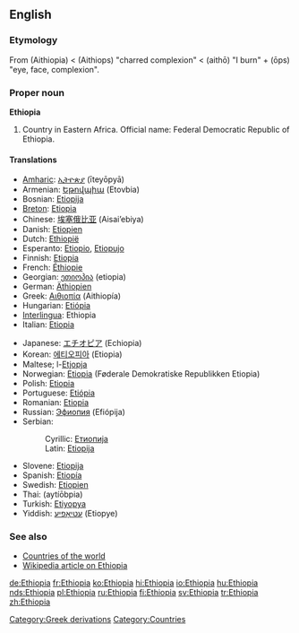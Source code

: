 ==English==
===Etymology===
From {{AGr.}} '''{{polytonic|[[Αἰθιοπία]]}}''' (Aithiopia) < '''{{polytonic|[[Αἰθίοψ]]}}''' (Aithiops) "charred complexion" < '''{{polytonic|[[αἴθω]]}}''' (aithō) "I burn" + '''{{polytonic|[[ὤψ]]}}''' (ōps) "eye, face, complexion".

{{wikipedia}}

===Proper noun===
'''Ethiopia'''
# Country in Eastern Africa. Official name: Federal Democratic Republic of Ethiopia.

====Translations====
{{top}}
*[[Amharic]]: [[ኢትዮጵያ]] (īteyōpyā)
*Armenian: [[Եթովպիա]] (Etovbia)
*Bosnian: [[Etiopija#Bosnian|Etiopija]] {{f}}
*[[Breton]]: [[Etiopia]]
*Chinese: [[埃塞俄比亚]] (Aisai’ebiya)
*Danish: [[Etiopien]]
*Dutch: [[Ethiopië]]
*Esperanto: [[Etiopio]], [[Etiopujo]]
*Finnish: [[Etiopia]]
*French: [[Éthiopie]]
*Georgian: [[ეთიოპია]] (etiopia)
*German: [[Äthiopien]] {{n}}
*Greek: [[Αιθιοπία]] (Aithiopía) {{f}}
*Hungarian: [[Etiópia]]
*[[Interlingua]]: Ethiopia
*Italian: [[Etiopia]] {{f}}
{{mid}}
*Japanese: [[エチオピア]] (Echiopia)
*Korean: [[에티오피아]] (Etiopia)
*Maltese; l-[[Etjopja]]
*Norwegian: [[Etiopia]] (Føderale Demokratiske Republikken Etiopia)
*Polish: [[Etiopia]] {{f}}
*Portuguese: [[Etiópia]] {{f}}
*Romanian: [[Etiopia]] {{f}}
*Russian: [[Эфиопия]] (Efiópija) {{f}}
*Serbian:
*:Cyrillic: [[Етиопија#Serbian|Етиопија]] {{f}}
*:Latin: [[Etiopija#Serbian|Etiopija]] {{f}}
*Slovene: [[Etiopija]] {{f}}
*Spanish: [[Etiopía]] {{f}}
*Swedish: [[Etiopien]]
*Thai: {{THchar|[[เอธิโอเปีย]]}} (aytíōbpia)
*Turkish: [[Etiyopya]]
*Yiddish: [[עטיאָפיע]] (Etiopye)
{{bottom}}

===See also===
*[[Countries of the world]]
*[[w:Ethiopia|Wikipedia article on Ethiopia]]
[[Category:Greek derivations]]
[[Category:Countries]]

[[de:Ethiopia]]
[[fr:Ethiopia]]
[[ko:Ethiopia]]
[[hi:Ethiopia]]
[[io:Ethiopia]]
[[hu:Ethiopia]]
[[nds:Ethiopia]]
[[pl:Ethiopia]]
[[ru:Ethiopia]]
[[fi:Ethiopia]]
[[sv:Ethiopia]]
[[tr:Ethiopia]]
[[zh:Ethiopia]]